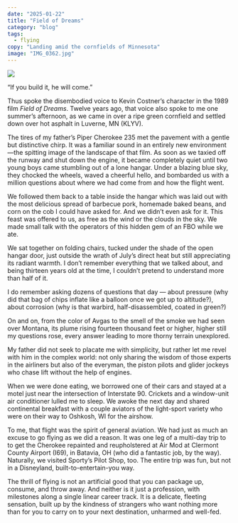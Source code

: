 ```yaml
---
date: "2025-01-22"
title: "Field of Dreams"
category: "blog"
tags:
  - flying
copy: "Landing amid the cornfields of Minnesota"
image: "IMG_0362.jpg"
---
```


![](IMG_0362.jpg)

“If you build it, he will come.”

Thus spoke the disembodied voice to Kevin Costner’s character in the 1989 film _Field of Dreams_.  Twelve years ago, that voice also spoke to me one summer’s afternoon, as we came in over a ripe green cornfield and settled down over hot asphalt in Luverne, MN (KLYV).

The tires of my father’s Piper Cherokee 235 met the pavement with a gentle but distinctive chirp.  It was a familiar sound in an entirely new environment—the spitting image of the landscape of that film.  As soon as we taxied off the runway and shut down the engine, it became completely quiet until two young boys came stumbling out of a lone hangar.  Under a blazing blue sky, they chocked the wheels, waved a cheerful hello, and bombarded us with a million questions about where we had come from and how the flight went.

We followed them back to a table inside the hangar which was laid out with the most delicious spread of barbecue pork, homemade baked beans, and corn on the cob I could have asked for.  And we didn’t even ask for it.  This feast was offered to us, as free as the wind or the clouds in the sky.  We made small talk with the operators of this hidden gem of an FBO while we ate.

We sat together on folding chairs, tucked under the shade of the open hangar door, just outside the wrath of July’s direct heat but still appreciating its radiant warmth.  I don’t remember everything that we talked about, and being thirteen years old at the time, I couldn’t pretend to understand more than half of it.

I do remember asking dozens of questions that day — about pressure (why did that bag of chips inflate like a balloon once we got up to altitude?), about corrosion (why is that warbird, half-disassembled, coated in green?)

On and on, from the color of Avgas to the smell of the smoke we had seen over Montana, its plume rising fourteen thousand feet or higher, higher still my questions rose, every answer leading to more thorny terrain unexplored.

My father did not seek to placate me with simplicity, but rather let me revel with him in the complex world: not only sharing the wisdom of those experts in the airliners but also of the everyman, the piston pilots and glider jockeys who chase lift without the help of engines.

When we were done eating, we borrowed one of their cars and stayed at a motel just near the intersection of Interstate 90.  Crickets and a window-unit air conditioner lulled me to sleep.  We awoke the next day and shared continental breakfast with a couple aviators of the light-sport variety who were on their way to Oshkosh, WI for the airshow.

To me, that flight was the spirit of general aviation.  We had just as much an excuse to go flying as we did a reason.  It was one leg of a multi-day trip to to get the Cherokee repainted and reupholstered at Air Mod at Clermont County Airport (I69), in Batavia, OH (who did a fantastic job, by the way).  Naturally, we visited Sporty’s Pilot Shop, too.  The entire trip was fun, but not in a Disneyland, built-to-entertain-you way.

The thrill of flying is not an artificial good that you can package up, consume, and throw away.  And neither is it just a profession, with milestones along a single linear career track.  It is a delicate, fleeting sensation, built up by the kindness of strangers who want nothing more than for you to carry on to your next destination, unharmed and well-fed.
